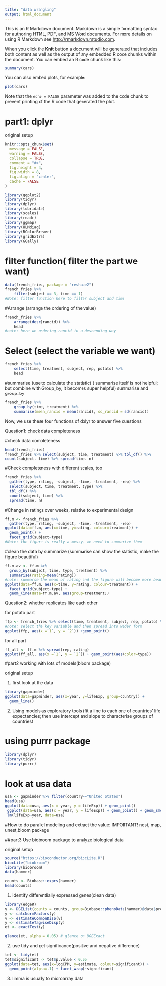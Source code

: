 ```yaml
---
title: "data wrangling"
output: html_document
---
```


This is an R Markdown document. Markdown is a simple formatting syntax for authoring HTML, PDF, and MS Word documents. For more details on using R Markdown see <http://rmarkdown.rstudio.com>.

When you click the **Knit** button a document will be generated that includes both content as well as the output of any embedded R code chunks within the document. You can embed an R code chunk like this:

```r
summary(cars)
```

You can also embed plots, for example:

```r
plot(cars)
```

Note that the `echo = FALSE` parameter was added to the code chunk to prevent printing of the R code that generated the plot.


# part1: dplyr

original setup
```r
knitr::opts_chunk$set(
  message = FALSE,
  warning = FALSE,
  collapse = TRUE,
  comment = "#>",
  fig.height = 4,
  fig.width = 8,
  fig.align = "center",
  cache = FALSE
)
```

```r
library(ggplot2)
library(tidyr)
library(dplyr)
library(lubridate)
library(scales)
library(readr)
library(ggmap)
library(HLMdiag)
library(RColorBrewer)
library(gridExtra)
library(GGally)
```

# filter function( filter the part we want)
```r
data(french_fries, package = "reshape2")
french_fries %>%
    filter(subject == 3, time == 1)
#Note: filter function here to filter subject and time
```

#Arrange (arrange the ordering of the value)

```r
french_fries %>%
    arrange(desc(rancid)) %>%
    head
#note: here we ordering rancid in a descending way
```

# Select (select the variable we want)

```r
french_fries %>%
    select(time, treatment, subject, rep, potato) %>%
    head
```

#summarise (use to calculate the statistic)
( summarise itself is not helpful; but combine with Group_by, it becomes super helpful)
summarise and group_by
```r
french_fries %>%
    group_by(time, treatment) %>%
    summarise(mean_rancid = mean(rancid), sd_rancid = sd(rancid))
```

Now, we use these four functions of dplyr to answer five questions

Question1: check data completeness

#check data completeness
```r
head(french_fries)
french_fries %>% select(subject, time, treatment) %>% tbl_df() %>%
count(subject, time) %>% spread(time, n)
```

#Check completeness with different scales, too
```r
french_fries %>% 
  gather(type, rating, -subject, -time, -treatment, -rep) %>%
  select(subject, time, treatment, type) %>% 
  tbl_df() %>% 
  count(subject, time) %>%
  spread(time, n)
```

#Change in ratings over weeks, relative to experimental design

```r
ff.m <- french_fries %>% 
  gather(type, rating, -subject, -time, -treatment, -rep)
ggplot(data=ff.m, aes(x=time, y=rating, colour=treatment)) +
  geom_point() +
  facet_grid(subject~type) 
#Note: the figure is really a messy, we need to summarize them
```

#clean the data by summarize
(summarise can show the statistic, make the figure beautiful)
```r
ff.m.av <- ff.m %>% 
  group_by(subject, time, type, treatment) %>%
  summarise(rating=mean(rating))
#note: summarse the mean of rating and the figure will become more beautiful
ggplot(data=ff.m, aes(x=time, y=rating, colour=treatment)) + 
  facet_grid(subject~type) +
  geom_line(data=ff.m.av, aes(group=treatment))
```

Question2: whether replicates like each other

for potato part
```r
ffp <- french_fries %>% select(time, treatment, subject, rep, potato) %>% spread(rep, potato)
#note: select the key variable and then spread into wider form
ggplot(ffp, aes(x =`1`, y = `2`)) +geom_point()
```

for all part
```r
ff_all <- ff.m %>% spread(rep, rating)
ggplot(ff_all, aes(x =`1`, y = `2`)) + geom_point(aes(color=type))
```

#part2  working with lots of models(bloom package)

original setup

1. first look at the data
```r
library(gapminder)
ggplot(data=gapminder, aes(x=year, y=lifeExp, group=country)) + 
  geom_line()
```

2. Using models as exploratory tools
(fit a line to each one of countries' life expectancies; then use intercept and slope to characterise groups of countries)

# using purrr package
```r
library(dplyr)
library(tidyr)
library(purrr)
```

# look at usa data
```r
usa <- gapminder %>% filter(country=="United States")
head(usa)
ggplot(data=usa, aes(x = year, y = lifeExp)) + geom_point()
 ggplot(data=usa, aes(x = year, y = lifeExp)) + geom_point() + geom_smooth(method="lm", se=F)
 lm(lifeExp~year, data=usa)
```

#How to do parallel modeling and extract the value:
IMPORTANT! nest, map, unest,bloom package
 

##part3 Use biobroom package to analyze biological data

original setup
```r
source("https://bioconductor.org/biocLite.R")
biocLite("biobroom")
library(biobroom)
data(hammer)

counts <- Biobase::exprs(hammer)
head(counts)
```

1. identify differentlially expressed genes(clean data)
```r
library(edgeR)
y <- DGEList(counts = counts, group=Biobase::phenoData(hammer)@data$protocol)
y <- calcNormFactors(y)
y <- estimateCommonDisp(y)
y <- estimateTagwiseDisp(y)
et <- exactTest(y)

glance(et, alpha = 0.05) # glance on DGEExact
```

2. use tidy and get significance(positive and negative difference)

```r
tet <- tidy(et)
tet$significant <- tet$p.value < 0.05
ggplot(data=tet, aes(x=logCPM, y=estimate, colour=significant)) +
  geom_point(alpha=.1) + facet_wrap(~significant)
```

3. limma is usually to microarray data


